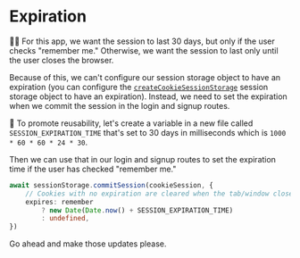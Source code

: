 # Expiration

👨‍💼 For this app, we want the session to last 30 days, but only if the user
checks "remember me." Otherwise, we want the session to last only until the
user closes the browser.

Because of this, we can't configure our session storage object to have an
expiration (you can configure the
[`createCookieSessionStorage`](https://remix.run/docs/en/main/utils/sessions#createcookiesessionstorage)
session storage object to have an expiration). Instead, we need to set the
expiration when we commit the session in the login and signup routes.

🐨 To promote reusability, let's create a variable in a new
file <InlineFile file="app/utils/auth.server.ts" /> called
`SESSION_EXPIRATION_TIME` that's set to 30 days in milliseconds which is
`1000 * 60 * 60 * 24 * 30`.

Then we can use that in our login and signup routes to set the expiration time
if the user has checked "remember me."

```ts
await sessionStorage.commitSession(cookieSession, {
	// Cookies with no expiration are cleared when the tab/window closes
	expires: remember
		? new Date(Date.now() + SESSION_EXPIRATION_TIME)
		: undefined,
})
```

Go ahead and make those updates please.
